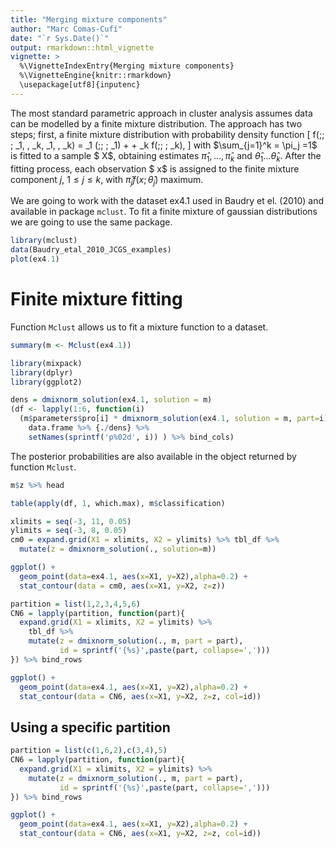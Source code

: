 ```yaml
---
title: "Merging mixture components"
author: "Marc Comas-Cufí"
date: "`r Sys.Date()`"
output: rmarkdown::html_vignette
vignette: >
  %\VignetteIndexEntry{Merging mixture components}
  %\VignetteEngine{knitr::rmarkdown}
  \usepackage[utf8]{inputenc}
---
```


The most standard parametric approach in cluster analysis assumes data can be modelled by a finite mixture distribution. The approach has two steps; first, a finite mixture distribution with probability density function \[ f(\;\cdot\; ; \pi_1, \dots, \pi_k, \theta_1, \dots, \theta_k) = \pi_1   (\;\cdot\; ; \theta_1) + \dots + \pi_k f(\;\cdot\; ; \theta_k), \] with $\sum_{j=1}^k = \pi_j =1$ is fitted to a sample $ X$, obtaining estimates $\hat{\pi}_1, \dots, \hat{\pi}_k$ and $\hat{\theta}_1 \dots \hat{\theta}_k$. After the fitting process, each observation $ x$ is assigned to the finite mixture component $j$, $1\leq j \leq k$, with $\hat{\pi}_j f( x ; \hat{\theta}_j)$ maximum. 

We are going to work with the dataset ex4.1 used in Baudry et el. (2010) and available in package `mclust`. To fit a finite mixture of gaussian distributions we are going to use the same package. 

```r
library(mclust)
data(Baudry_etal_2010_JCGS_examples)
plot(ex4.1)
```

# Finite mixture fitting

Function `Mclust` allows us to fit a mixture function to a dataset.

```r
summary(m <- Mclust(ex4.1))
```



```r
library(mixpack)
library(dplyr)
library(ggplot2)

dens = dmixnorm_solution(ex4.1, solution = m)
(df <- lapply(1:6, function(i) 
  (m$parameters$pro[i] * dmixnorm_solution(ex4.1, solution = m, part=i)) %>%
    data.frame %>% {./dens} %>%
    setNames(sprintf('p%02d', i)) ) %>% bind_cols)
```

The posterior probabilities are also available in the object returned by function `Mclust`.

```r
m$z %>% head
```


```r
table(apply(df, 1, which.max), m$classification)
```

```r
xlimits = seq(-3, 11, 0.05)
ylimits = seq(-3, 8, 0.05)
cm0 = expand.grid(X1 = xlimits, X2 = ylimits) %>% tbl_df %>%
  mutate(z = dmixnorm_solution(., solution=m))
```

```r
ggplot() + 
  geom_point(data=ex4.1, aes(x=X1, y=X2),alpha=0.2) + 
  stat_contour(data = cm0, aes(x=X1, y=X2, z=z))
```


```r
partition = list(1,2,3,4,5,6)
CN6 = lapply(partition, function(part){
  expand.grid(X1 = xlimits, X2 = ylimits) %>%
    tbl_df %>%
    mutate(z = dmixnorm_solution(., m, part = part),
           id = sprintf('{%s}',paste(part, collapse=',')))
}) %>% bind_rows

ggplot() + 
  geom_point(data=ex4.1, aes(x=X1, y=X2),alpha=0.2) + 
  stat_contour(data = CN6, aes(x=X1, y=X2, z=z, col=id))
```

## Using a specific partition

```r
partition = list(c(1,6,2),c(3,4),5)
CN6 = lapply(partition, function(part){
  expand.grid(X1 = xlimits, X2 = ylimits) %>%
    mutate(z = dmixnorm_solution(., m, part = part),
           id = sprintf('{%s}',paste(part, collapse=',')))
}) %>% bind_rows

ggplot() + 
  geom_point(data=ex4.1, aes(x=X1, y=X2),alpha=0.2) + 
  stat_contour(data = CN6, aes(x=X1, y=X2, z=z, col=id))
```


